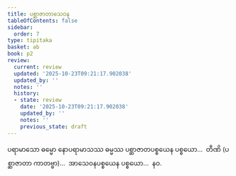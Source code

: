 ```yaml
---
title: ပစ္ဆာဇာတာသေဝန
tableOfContents: false
sidebar:
  order: 7
type: tipitaka
basket: ab
book: p2
review:
  current: review
  updated: '2025-10-23T09:21:17.902038'
  updated_by: ''
  notes: ''
  history:
  - state: review
    date: '2025-10-23T09:21:17.902038'
    updated_by: ''
    notes: ''
    previous_state: draft
---
```



<ReviewStatus review={frontmatter.review} showDetails={true} />

<HypothesisAnnotation frontmatter={frontmatter} />

<DynamicBreadcrumb />

<Division number="31" book="p2" e="ch" v="38" p="263">

<Paragraph number="2181" book="p2">
ပရာမာသော ဓမ္မော နောပရာမာသဿ ဓမ္မဿ ပစ္ဆာဇာတပစ္စယေန ပစ္စယော…  တီဏိ (ပစ္ဆာဇာတာ ကာတဗ္ဗာ)…  အာသေဝနပစ္စယေန ပစ္စယော…  နဝ.
</Paragraph>
</Division>